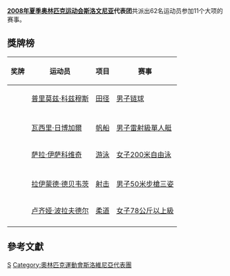 {{unreferenced|time=2018-05-25T08:51:18+00:00}}
{{Infobox Country Olympics
|NOC=SLO
|games=2008年夏季
|competitors=62
|sports=11
|flagbearer=[[Urška_Žolnir|Urška Žolnir]]
|officials=
|gold=1
|silver=2
|bronze=2
|total=5
|rank=41
}}
'''[[2008年夏季奥林匹克运动会|2008年夏季奥林匹克运动会]][[斯洛文尼亚|斯洛文尼亚]]代表团'''共派出62名运动员参加11个大项的赛事。

== 獎牌榜 ==
{| class="wikitable sortable" style="font-size:88%"
|-bgcolor=#efefef
! 奖牌
! 运动员
! 项目
! 赛事
|-
| {{gold medal}} || [[普里莫兹·科兹穆斯|普里莫兹·科兹穆斯]] || [[2008年夏季奧林匹克運動會田径比賽|田径]] || [[2008年夏季奧林匹克运动会田径比赛－男子链球|男子链球]]
|-

|-
| {{silver medal}} || [[瓦西里·日博加爾|瓦西里·日博加爾]] || [[2008年夏季奧林匹克運動會帆船比賽|帆船]] || [[2008年夏季奧林匹克運動會帆船比賽－男子激光級單人艇|男子雷射級單人艇]]
|-
| {{silver medal}} || [[萨拉·伊萨科维奇|萨拉·伊萨科维奇]] || [[2008年夏季奧林匹克運動會游泳比賽|游泳]] || [[2008年夏季奧林匹克運動會游泳比賽－女子200米自由泳|女子200米自由泳]]
|-

|-
| {{bronze medal}} || [[拉伊蒙德·德贝韦茨|拉伊蒙德·德贝韦茨]] || [[2008年夏季奧林匹克運動會射击比賽|射击]] || [[2008年夏季奧林匹克運動會射擊比賽－男子50米步槍三姿|男子50米步槍三姿]]
|-
| {{bronze medal}} || [[卢齐娅·波拉夫德尔|卢齐娅·波拉夫德尔]] || [[2008年夏季奧林匹克運動會柔道比賽|柔道]] || [[2008年夏季奧林匹克運動會柔道比賽－女子78公斤以上級|女子78公斤以上級]]
|-
|}

== 參考文獻 ==
{{reflist}}

{{NOCin2008SummerOlympics}}

[[Category:2008年夏季奧林匹克運動會代表團|S]]
[[Category:奧林匹克運動會斯洛維尼亞代表團|Category:奧林匹克運動會斯洛維尼亞代表團]]